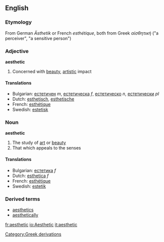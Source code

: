 
==English==
===Etymology===
From German ''Ästhetik'' or French ''esthétique'', both from Greek ''αἰσθητική'' ("a perceiver", "a sensitive person")

===Adjective===
'''aesthetic'''
#Concerned with [[beauty]], [[artistic]] impact

====Translations====
*Bulgarian: [[естетичен]] ''m'', [[естетическа]] ''f'', [[естетическо]] ''n'', [[естетически]] ''pl''
*Dutch: [[esthetisch]], [[esthetische]]
*French: [[esthétique]]
*Swedish: [[estetisk]]

===Noun===
'''aesthetic'''
#The study of [[art]] or [[beauty]]
#That which appeals to the senses

====Translations====
*Bulgarian: [[естетика]] ''f''
*Dutch: [[esthetica]] ''f''
*French: [[esthétique]]
*Swedish: [[estetik]]

===Derived terms===
*[[aesthetics]]
*[[aesthetically]]

[[Category:Greek derivations]]

[[fr:aesthetic]]
[[io:Aesthetic]]
[[it:aesthetic]]